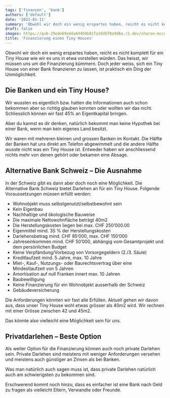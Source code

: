 ```yaml
---
tags: ['finanzen', 'bank']
authors: ['default']
date: '2021-01-11'
summary: 'Obwohl wir doch ein wenig erspartes haben, reicht es nicht komplett für ein Tiny House wie wir es uns in etwa vorstellen würden. Das heisst, wir müssen uns um die Finanzierung kümmern.'
draft: false
images: https://pub-29ede69a4da644b9b81fa3dd5f8e9d6a.r2.dev/sharon-mccutcheon-8lnbXtxFGZw-unsplash-scaled-1.webp
title: 'Finanzierung eines Tiny Houses'
---
```


Obwohl wir doch ein wenig erspartes haben, reicht es nicht komplett für ein Tiny House wie wir es uns in etwa vorstellen würden. Das heisst, wir müssen uns um die Finanzierung kümmern. Doch jeder weiss, sich ein Tiny House von einer Bank finanzieren zu lassen, ist praktisch ein Ding der Unmöglichkeit.

## Die Banken und ein Tiny House?

Wir wussten es eigentlich bzw. hatten die Informationen auch schon bekommen aber so richtig glauben konnten oder wollten wir das nicht. Schliesslich können wir fast 45% an Eigentkapital bringen.

Aber du kannst es dir denken, natürlich bekommt man keine Hypothek bei einer Bank, wenn man kein eigenes Land besitzt.

Wir waren mit mehreren kleinen und grossen Banken im Kontakt. Die Hälfte der Banken hat uns direkt am Telefon abgewimmelt und die andere Hälfte wusste nicht was ein Tiny House ist. Entweder haben wir anschliessend nichts mehr von denen gehört oder bekamen eine Absage.

## Alternative Bank Schweiz – Die Ausnahme

In der Schweiz gibt es dann aber doch noch eine Möglichkeit. Die Alternative Bank Schweiz bietet Darlehen an für ein Tiny House. Folgende Voraussetzungen müssen erfüllt werden:

- Wohnobjekt muss selbstgenutzt/selbstbewohnt sein
- Kein Eigenbau
- Nachhaltige und ökologische Bauweise
- Die maximale Nettowohnfläche beträgt 40m2
- Die Herstellungskosten liegen bei max. CHF 250’000.00
- Eigenmittel mind. 35 % der Herstellungskosten
- Darlehensbetrag mind. CHF 85’000, max. CHF 150’000
- Jahreseinkommen mind. CHF 50’000, abhängig vom Gesamtprojekt und dem persönlichen Budget
- Keine Verpfändung/Vorbezug von Vorsorgegeldern (2./3. Säule)
- Kreditlaufzeit mind. 5 Jahre, max. 10 Jahre
- Miet-, Kauf-, Nutzungs- oder Baurechtsvertrag über eine Mindestlaufzeit von 5 Jahren
- Amortisation auf null Franken innert max. 10 Jahren
- Baubewilligung
- Keine Finanzierung für ein Wohnobjekt ausserhalb der Schweiz
- Gebäudeversicherung

Die Anforderungen könnten wir fast alle Erfüllen. Aktuell gehen wir davon aus, dass unser Tiny House wohl etwas grösser als 40m2 wird. Wir rechnen mit einer Grösse zwischen 42 und 45m2.

Das könnte also vielleicht eine Möglichkeit sein für uns.

## Privatdarlehen – Beste Option

Als weiter Option für die Finanzierung können auch noch private Darlehen sein. Private Darlehen sind meistens mit weniger Anforderungen versehen und meistens auch günstiger an Zinsen als bei Banken.

Was man natürlich auch sagen muss ist, dass private Darlehen natürlich auch am schwierigsten zu bekommen sind.

Erschwerend kommt noch hinzu, dass es einfacher ist eine Bank nach Geld zu fragen als vielleicht Eltern, Verwandte oder Freunde.
